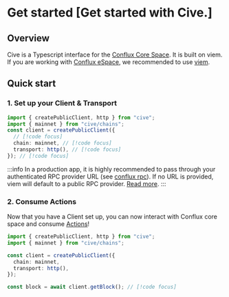 # Get started [Get started with Cive.]
## Overview

Cive is a Typescript interface for the [Conflux Core Space](https://doc.confluxnetwork.org/docs/core/Overview). It is built on viem. If you are working with [Conflux eSpace](https://doc.confluxnetwork.org/docs/espace/Overview), we recommended to use [viem](https://viem.sh/).

## Quick start

### 1. Set up your Client & Transport

```ts twoslash
import { createPublicClient, http } from "cive";
import { mainnet } from "cive/chains";
const client = createPublicClient({
  // [!code focus]
  chain: mainnet, // [!code focus]
  transport: http(), // [!code focus]
}); // [!code focus]
```

:::info
In a production app, it is highly recommended to pass through your authenticated RPC provider URL (see [conflux rpc](https://doc.confluxnetwork.org/docs/core/conflux_rpcs)). If no URL is provided, viem will default to a public RPC provider. [Read more](/docs/actions/public/introduction).
:::

### 2. Consume Actions

Now that you have a Client set up, you can now interact with Conflux core space and consume [Actions](/docs/actions/public/introduction)!

```ts twoslash
import { createPublicClient, http } from "cive";
import { mainnet } from "cive/chains";

const client = createPublicClient({
  chain: mainnet,
  transport: http(),
});

const block = await client.getBlock(); // [!code focus]
```
